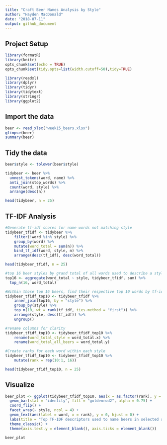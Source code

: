 ```yaml
---
title: "Craft Beer Names Analysis by Style"
author: "Hayden MacDonald"
date: "2018-07-11"
output: github_document
---
```

## Project Setup
```r
library(formatR)
library(knitr)
opts_chunk$set(echo = TRUE)
opts_chunk$set(tidy.opts=list(width.cutoff=50),tidy=TRUE)

library(readxl)
library(dplyr)
library(tidyr)
library(tidytext)
library(stringr)
library(ggplot2)
```

## Import the data

```r
beer <- read_xlsx("week15_beers.xlsx")
glimpse(beer)
summary(beer)
```

## Tidy the data

```r
beer$style <- tolower(beer$style)

tidybeer <- beer %>%
  unnest_tokens(word, name) %>%
  anti_join(stop_words) %>%
  count(word, style) %>%
  arrange(desc(n))

head(tidybeer, n = 25)
```

## TF-IDF Analysis

```r
#Generate tf-idf scores for name words not matching style
tidybeer_tfidf <- tidybeer %>%
    filter(!word %in% style) %>%
    group_by(word) %>%
    mutate(word_total = sum(n)) %>%
    bind_tf_idf(word, style, n) %>%
    arrange(desc(tf_idf), desc(word_total))

head(tidybeer_tfidf, n = 25)

#top 16 beer styles by grand total of all words used to describe a style
top16 <- aggregate(word_total ~ style, tidybeer_tfidf, sum) %>%
  top_n(16, word_total)

#Within those top 16 beers, find their respective top 10 words by tf-idf scores
tidybeer_tfidf_top10 <- tidybeer_tfidf %>%
    inner_join(top16, by = "style") %>%
    group_by(style) %>%
    top_n(10, wt = rank(tf_idf, ties.method = "first")) %>%
    arrange(style, desc(tf_idf)) %>%
    ungroup()

#rename columns for clarity
tidybeer_tfidf_top10 <- tidybeer_tfidf_top10 %>%
    rename(word_total_style = word_total.x) %>%
    rename(word_total_all_beers = word_total.y)

#Create ranks for each word within each style
tidybeer_tfidf_top10 <- tidybeer_tfidf_top10 %>%
    mutate(rank = rep(10:1, 16))

head(tidybeer_tfidf_top10, n = 25)
```

## Visualize

```r
beer_plot <- ggplot(tidybeer_tfidf_top10, aes(x = as.factor(rank), y = tf_idf)) + 
  geom_bar(stat = "identity", fill = "goldenrod2", alpha = 0.75) + 
  coord_flip() + 
  facet_wrap(~ style, ncol = 4) +
  geom_text(aes(label = word, x = rank), y = 0, hjust = 0) + 
  labs(title = "Top TF-IDF descriptors used to name beers in selected styles", x = "") +
  theme_classic() +
  theme(axis.text.y = element_blank(), axis.ticks = element_blank())
  
beer_plot
```

























